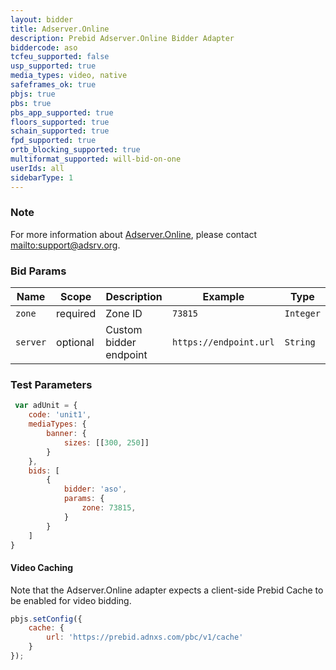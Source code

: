 ```yaml
---
layout: bidder
title: Adserver.Online
description: Prebid Adserver.Online Bidder Adapter
biddercode: aso
tcfeu_supported: false
usp_supported: true
media_types: video, native
safeframes_ok: true
pbjs: true
pbs: true
pbs_app_supported: true
floors_supported: true
schain_supported: true
fpd_supported: true
ortb_blocking_supported: true
multiformat_supported: will-bid-on-one
userIds: all
sidebarType: 1
---
```

### Note

For more information about [Adserver.Online](https://adserver.online), please contact [mailto:support@adsrv.org](support@adsrv.org).

### Bid Params


| Name          | Scope    | Description             | Example                  | Type      |
|---------------|----------|-------------------------|--------------------------|-----------|
| `zone`        | required | Zone ID                 | `73815`                  | `Integer` |
| `server`      | optional | Custom bidder endpoint  | `https://endpoint.url`   | `String`  |

### Test Parameters

```js
 var adUnit = {
    code: 'unit1',
    mediaTypes: {
        banner: {
            sizes: [[300, 250]]
        }
    },
    bids: [
        {
            bidder: 'aso',
            params: {
                zone: 73815,
            }
        }
    ]
}
```

#### Video Caching

Note that the Adserver.Online adapter expects a client-side Prebid Cache to be enabled for video bidding.

```js
pbjs.setConfig({
    cache: {
        url: 'https://prebid.adnxs.com/pbc/v1/cache'
    }
});
```
